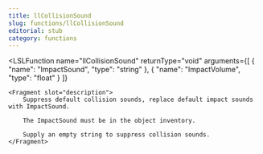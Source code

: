 ```yaml
---
title: llCollisionSound
slug: functions/llCollisionSound
editorial: stub
category: functions
---
```


<LSLFunction
	name="llCollisionSound"
	returnType="void"
	arguments={[
	{
		"name": "ImpactSound",
		"type": "string"
	},
	{
		"name": "ImpactVolume",
		"type": "float"
	}
]}
>
	<Fragment slot="description">
		Suppress default collision sounds, replace default impact sounds with ImpactSound.
		
		The ImpactSound must be in the object inventory.
		
		Supply an empty string to suppress collision sounds.
	</Fragment>
</LSLFunction>
